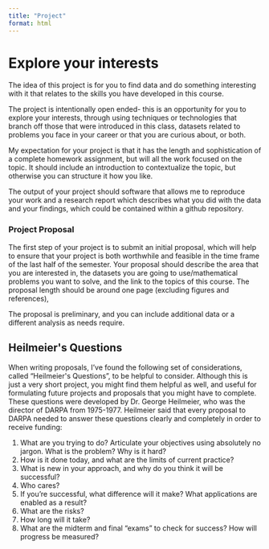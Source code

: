 ```yaml
---
title: "Project"
format: html
---
```


# Explore your interests

The idea of this project is for you to find data and do something interesting with it that relates to the skills you have developed in this course.

The project is intentionally open ended- this is an opportunity for you to explore your interests, through using techniques or technologies that branch off those 
that were introduced in this class, datasets related to problems you face in your career or that you are curious about, or both. 

My expectation for your project is that it has the length and sophistication of a complete homework assignment, but will all the work focused on the topic. It should include an 
introduction to contextualize the topic, but otherwise you can structure it how you like. 

The output of your project should software that allows me to reproduce your work and a research report which describes what you did with the data and your findings, which could be contained
within a github repository. 

### Project Proposal

The first step of your project is to submit an initial proposal, which will help to ensure that your project is both worthwhile and feasible in the time frame of the last half of the 
semester. Your proposal should describe the area that you are interested in, the datasets you are going to use/mathematical problems you want to solve,
and the link to the topics of this course. The proposal length should be around one page (excluding figures and references), 

The proposal is preliminary, and you can include additional data or a different analysis as needs require. 

## Heilmeier\'s Questions

When writing proposals, I've found the following set of considerations, called "Heilmeier\'s Questions", to be helpful to consider. Although this is just a very short project, you might
find them helpful as well, and useful for formulating future projects and proposals that you might have to complete. These questions were developed by Dr. George Heilmeier, who
was the director of DARPA from 1975-1977. Heilmeier said that every proposal to DARPA needed to answer these questions clearly and completely in order to receive funding:


1. What are you trying to do? Articulate your objectives using absolutely no jargon. What is the problem?  Why is it hard?
2. How is it done today, and what are the limits of current practice?
3. What is new in your approach, and why do you think it will be successful?
4. Who cares?
5. If you’re successful, what difference will it make? What applications are enabled as a result?
6. What are the risks?
7. How long will it take?
8. What are the midterm and final “exams” to check for success? How will progress be measured? 



